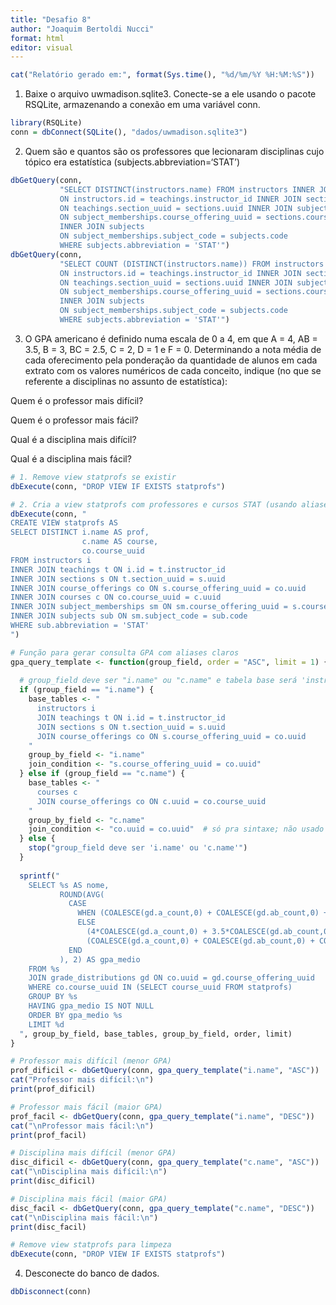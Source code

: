 ---
title: "Desafio 8"
author: "Joaquim Bertoldi Nucci"
format: html
editor: visual
---

```{r}
cat("Relatório gerado em:", format(Sys.time(), "%d/%m/%Y %H:%M:%S"))
```

1.  Baixe o arquivo uwmadison.sqlite3. Conecte-se a ele usando o pacote RSQLite, armazenando a conexão em uma variável conn.

```{r}
library(RSQLite)
conn = dbConnect(SQLite(), "dados/uwmadison.sqlite3")
```

2.  Quem são e quantos são os professores que lecionaram disciplinas cujo tópico era estatística (subjects.abbreviation='STAT')

```{r}
dbGetQuery(conn,
           "SELECT DISTINCT(instructors.name) FROM instructors INNER JOIN teachings
           ON instructors.id = teachings.instructor_id INNER JOIN sections
           ON teachings.section_uuid = sections.uuid INNER JOIN subject_memberships
           ON subject_memberships.course_offering_uuid = sections.course_offering_uuid
           INNER JOIN subjects
           ON subject_memberships.subject_code = subjects.code
           WHERE subjects.abbreviation = 'STAT'")
dbGetQuery(conn,
           "SELECT COUNT (DISTINCT(instructors.name)) FROM instructors INNER JOIN teachings
           ON instructors.id = teachings.instructor_id INNER JOIN sections
           ON teachings.section_uuid = sections.uuid INNER JOIN subject_memberships
           ON subject_memberships.course_offering_uuid = sections.course_offering_uuid
           INNER JOIN subjects
           ON subject_memberships.subject_code = subjects.code
           WHERE subjects.abbreviation = 'STAT'")
```

3.  O GPA americano é definido numa escala de 0 a 4, em que A = 4, AB = 3.5, B = 3, BC = 2.5, C = 2, D = 1 e F = 0. Determinando a nota média de cada oferecimento pela ponderação da quantidade de alunos em cada extrato com os valores numéricos de cada conceito, indique (no que se referente a disciplinas no assunto de estatística):

Quem é o professor mais difícil?

Quem é o professor mais fácil?

Qual é a disciplina mais difícil?

Qual é a disciplina mais fácil?

```{r}
# 1. Remove view statprofs se existir
dbExecute(conn, "DROP VIEW IF EXISTS statprofs")

# 2. Cria a view statprofs com professores e cursos STAT (usando aliases)
dbExecute(conn, "
CREATE VIEW statprofs AS
SELECT DISTINCT i.name AS prof, 
                c.name AS course, 
                co.course_uuid
FROM instructors i
INNER JOIN teachings t ON i.id = t.instructor_id
INNER JOIN sections s ON t.section_uuid = s.uuid
INNER JOIN course_offerings co ON s.course_offering_uuid = co.uuid
INNER JOIN courses c ON co.course_uuid = c.uuid
INNER JOIN subject_memberships sm ON sm.course_offering_uuid = s.course_offering_uuid
INNER JOIN subjects sub ON sm.subject_code = sub.code
WHERE sub.abbreviation = 'STAT'
")

# Função para gerar consulta GPA com aliases claros
gpa_query_template <- function(group_field, order = "ASC", limit = 1) {
  
  # group_field deve ser "i.name" ou "c.name" e tabela base será 'instructors' ou 'courses'
  if (group_field == "i.name") {
    base_tables <- "
      instructors i
      JOIN teachings t ON i.id = t.instructor_id
      JOIN sections s ON t.section_uuid = s.uuid
      JOIN course_offerings co ON s.course_offering_uuid = co.uuid
    "
    group_by_field <- "i.name"
    join_condition <- "s.course_offering_uuid = co.uuid"
  } else if (group_field == "c.name") {
    base_tables <- "
      courses c
      JOIN course_offerings co ON c.uuid = co.course_uuid
    "
    group_by_field <- "c.name"
    join_condition <- "co.uuid = co.uuid"  # só pra sintaxe; não usado
  } else {
    stop("group_field deve ser 'i.name' ou 'c.name'")
  }
  
  sprintf("
    SELECT %s AS nome,
           ROUND(AVG(
             CASE 
               WHEN (COALESCE(gd.a_count,0) + COALESCE(gd.ab_count,0) + COALESCE(gd.b_count,0) + COALESCE(gd.bc_count,0) + COALESCE(gd.c_count,0) + COALESCE(gd.d_count,0) + COALESCE(gd.f_count,0)) = 0 THEN NULL
               ELSE
                 (4*COALESCE(gd.a_count,0) + 3.5*COALESCE(gd.ab_count,0) + 3*COALESCE(gd.b_count,0) + 2.5*COALESCE(gd.bc_count,0) + 2*COALESCE(gd.c_count,0) + 1*COALESCE(gd.d_count,0)) * 1.0 /
                 (COALESCE(gd.a_count,0) + COALESCE(gd.ab_count,0) + COALESCE(gd.b_count,0) + COALESCE(gd.bc_count,0) + COALESCE(gd.c_count,0) + COALESCE(gd.d_count,0) + COALESCE(gd.f_count,0))
             END
           ), 2) AS gpa_medio
    FROM %s
    JOIN grade_distributions gd ON co.uuid = gd.course_offering_uuid
    WHERE co.course_uuid IN (SELECT course_uuid FROM statprofs)
    GROUP BY %s
    HAVING gpa_medio IS NOT NULL
    ORDER BY gpa_medio %s
    LIMIT %d
  ", group_by_field, base_tables, group_by_field, order, limit)
}

# Professor mais difícil (menor GPA)
prof_dificil <- dbGetQuery(conn, gpa_query_template("i.name", "ASC"))
cat("Professor mais difícil:\n")
print(prof_dificil)

# Professor mais fácil (maior GPA)
prof_facil <- dbGetQuery(conn, gpa_query_template("i.name", "DESC"))
cat("\nProfessor mais fácil:\n")
print(prof_facil)

# Disciplina mais difícil (menor GPA)
disc_dificil <- dbGetQuery(conn, gpa_query_template("c.name", "ASC"))
cat("\nDisciplina mais difícil:\n")
print(disc_dificil)

# Disciplina mais fácil (maior GPA)
disc_facil <- dbGetQuery(conn, gpa_query_template("c.name", "DESC"))
cat("\nDisciplina mais fácil:\n")
print(disc_facil)

# Remove view statprofs para limpeza
dbExecute(conn, "DROP VIEW IF EXISTS statprofs")
```

4.  Desconecte do banco de dados.

```{r}
dbDisconnect(conn)
```
